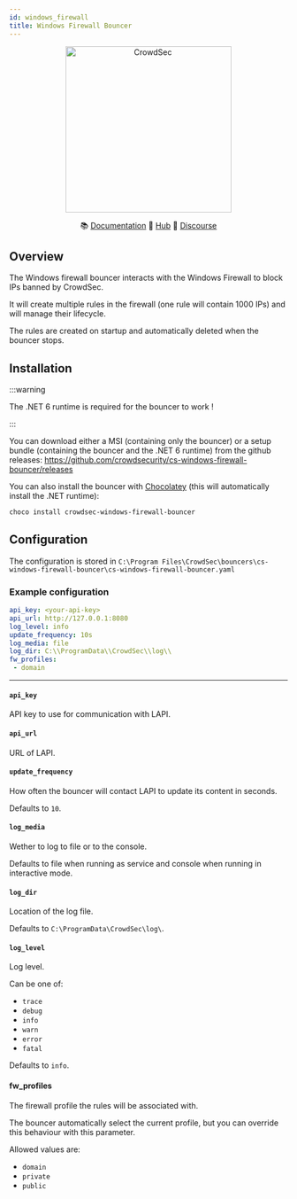 ```yaml
---
id: windows_firewall
title: Windows Firewall Bouncer
---
```



<p align="center">
<img src={useBaseUrl('/img/cs-windows-firewall-bouncer-logo.png')} alt="CrowdSec" title="CrowdSec" width="300" height="300" />
</p>

<p align="center">
&#x1F4DA; <a href="#installation/">Documentation</a>
&#x1F4A0; <a href="https://hub.crowdsec.net">Hub</a>
&#128172; <a href="https://discourse.crowdsec.net">Discourse </a>
</p>

## Overview

The Windows firewall bouncer interacts with the Windows Firewall to block IPs banned by CrowdSec.

It will create multiple rules in the firewall (one rule will contain 1000 IPs) and will manage their lifecycle.

The rules are created on startup and automatically deleted when the bouncer stops.

## Installation

:::warning

The .NET 6 runtime is required for the bouncer to work !

:::

You can download either a MSI (containing only the bouncer) or a setup bundle (containing the bouncer and the .NET 6 runtime) from the github releases: https://github.com/crowdsecurity/cs-windows-firewall-bouncer/releases

You can also install the bouncer with [Chocolatey](https://chocolatey.org/) (this will automatically install the .NET runtime):

```powershell
choco install crowdsec-windows-firewall-bouncer
```

## Configuration

The configuration is stored in `C:\Program Files\CrowdSec\bouncers\cs-windows-firewall-bouncer\cs-windows-firewall-bouncer.yaml`

### Example configuration

```yaml
api_key: <your-api-key>
api_url: http://127.0.0.1:8080
log_level: info
update_frequency: 10s
log_media: file
log_dir: C:\\ProgramData\\CrowdSec\\log\\
fw_profiles:
 - domain
```

---

#### `api_key`

API key to use for communication with LAPI.

#### `api_url`

URL of LAPI.

#### `update_frequency`

How often the bouncer will contact LAPI to update its content in seconds.

Defaults to `10`.

#### `log_media`

Wether to log to file or to the console.

Defaults to file when running as service and console when running in interactive mode.

#### `log_dir`

Location of the log file.

Defaults to `C:\ProgramData\CrowdSec\log\`.

#### `log_level`

Log level.

Can be one of:
 - `trace`
 - `debug`
 - `info`
 - `warn`
 - `error`
 - `fatal`

Defaults to `info`.

#### fw_profiles

The firewall profile the rules will be associated with.

The bouncer automatically select the current profile, but you can override this behaviour with this parameter.

Allowed values are:
 - `domain`
 - `private`
 - `public`



